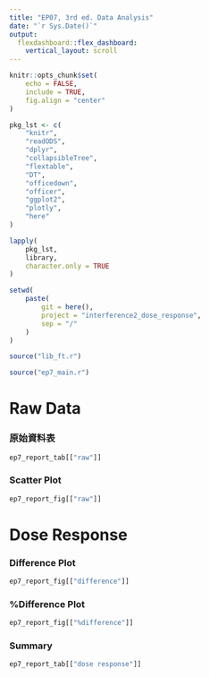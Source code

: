 ```yaml
---
title: "EP07, 3rd ed. Data Analysis"
date: "`r Sys.Date()`"
output: 
  flexdashboard::flex_dashboard:
    vertical_layout: scroll
---
```


```r
knitr::opts_chunk$set(
    echo = FALSE,
    include = TRUE,
    fig.align = "center"
)
```

```r
pkg_lst <- c(
    "knitr",
    "readODS",
    "dplyr",
    "collapsibleTree",
    "flextable",
    "DT",
    "officedown",
    "officer",
    "ggplot2",
    "plotly",
    "here"
)

lapply(
    pkg_lst,
    library,
    character.only = TRUE
)

setwd(
    paste(
        git = here(),
        project = "interference2_dose_response",
        sep = "/"
    )
)

source("lib_ft.r")
```

```r
source("ep7_main.r")
```



Raw Data
================

### 原始資料表

```r
ep7_report_tab[["raw"]]
```

### Scatter Plot

```r
ep7_report_fig[["raw"]]
```

Dose Response
================

### Difference Plot

```r
ep7_report_fig[["difference"]]
```

### %Difference Plot

```r
ep7_report_fig[["%difference"]]
```

### Summary

```r
ep7_report_tab[["dose response"]]
```